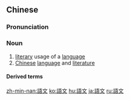 {{also|语文}}
==Chinese==
{{zh-forms|s=语文}}

===Pronunciation===
{{zh-pron
|m=yǔwén
|c=jyu5 man4
|h=pfs=ngî-vùn
|mn=qz:gír-bûn/tp,xm:gú-bûn/kh,zz:gí-bûn
|cat=n
}}

===Noun===
{{zh-noun}}

# [[literary]] usage of a [[language]] {{gloss|as opposed to slang or colloquialism}}
# [[Chinese]] [[language]] and [[literature]] {{gloss|as a subject at school}}

====Derived terms====
{{zh-der|語文學}}

[[zh-min-nan:語文]]
[[ko:語文]]
[[hu:語文]]
[[ja:語文]]
[[ru:語文]]